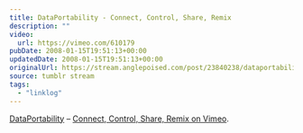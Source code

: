 ```yaml
---
title: DataPortability - Connect, Control, Share, Remix
description: ""
video:
  url: https://vimeo.com/610179
pubDate: 2008-01-15T19:51:13+00:00
updatedDate: 2008-01-15T19:51:13+00:00
originalUrl: https://stream.anglepoised.com/post/23840238/dataportability-connect-control-share-remix
source: tumblr stream
tags:
  - "linklog"
---
```


[DataPortability][1] &#8211; [Connect, Control, Share, Remix on Vimeo][2].

[1]: http://dataportability.org/
[2]: https://vimeo.com/610179
